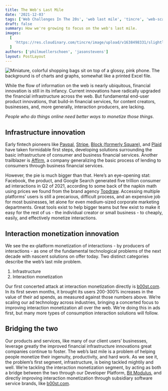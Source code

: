 ```yaml
---
title: The Web's Last Mile
date: '2021-12-03'
tags: ['Web Challenges In The 20s', 'web last mile', 'tincre', 'web-scale-problems']
draft: false
summary: How we're growing to focus on the web's last mile.
images:
  [
    'https://res.cloudinary.com/tincre/image/upload/v1638498331/slightlysharpe.com/AdobeStock_214448694_lhgjwv_lr8sje_ok1pog.jpg',
  ]
authors: ['philmuellerschoen', 'jasonstevens']
layout: PostLayout
---
```


<Image
  src="https://res.cloudinary.com/tincre/image/upload/v1638498331/slightlysharpe.com/AdobeStock_214448694_lhgjwv_lr8sje_ok1pog.jpg"
  alt="Miniature, colorful shopping bags sit on top of a glossy, pink phone. The background is of charts and graphs, somewhat like a printed Excel file."
  height={1000}
  width={2000}
/>

While the flow of information on the web is nearly ubiquitous, financial innovation is still in its infancy. Current innovations have radically upgraded the financial infrastructure across the web. But fundamental end-user product innovations, that build-in financial services, for content creators, businesses, and, more generally, interaction producers, are lacking.

_People who do things online need better ways to monetize those things_.

## Infrastructure innovation

Early fintech pioneers like [Paypal](https://paypal.com), [Stripe](https://stripe.com), [Block (formerly Square)](https://squareup.com), and [Plaid](https://plaid.com) have taken formidable first steps, developing solutions surrounding the basic infrastructure of consumer and business financial services. Another trailblazer is [Affirm](https://affirm.com), a company generalizing the basic process of lending to consumers through business financial services.

However, the pie is much bigger than that. Here’s an eye-opening stat: Facebook, the product, and Google Search generated five trillion consumer ad interactions in Q2 of 2021, according to some back of the napkin math using prices we found from the brand agency [Topdraw](https://www.topdraw.com/insights/is-online-advertising-expensive/). Accessing multiple platforms’ users is still a precarious, difficult process, and an expensive job for most businesses, let alone for even medium-sized corporate marketing departments. Great tools exist to help bigger teams but few exist to make it easy for the rest of us - the individual creator or small business - to cheaply, easily, and effectively monetize interactions.

## Interaction monetization innovation

We see the ex-platform monetization of interactions - by producers of interactions - as one of the fundamental technological problems of the next decade with nascent solutions on offer today. Two distinct categories describe the web’s last mile problem.

1. Infrastructure
2. Interaction monetization

Our first concerted attack at interaction monetization directly is [b00st.com](https://b00st.com). In its first seven months, it brought its users 200-300% increases in the value of their ad spends, as measured against those numbers above. We’re scaling our ad technology across industries, bringing a concerted focus to improving interaction monetization all over the web. We're doing this in ads first, but many more types of consumption interaction solutions will follow.

## Bridging the two

Our products and services, like many of our client users’ businesses, leverage greatly the improved financial infrastructure innovations great companies continue to foster. The web’s last mile is a problem of helping people monetize their ingenuity, productivity, and hard work. As we see it, the problem’s first segment, infrastructure, is being tackled mightily and well. We’re tackling the interaction monetization segment, by acting as both a bridge between the two through our Developer Platform, [Bit Modulus](https://bitmodulus.com), and directly improving interaction monetization through subsidiary software service brands, like [b00st.com](https://b00st.com).
